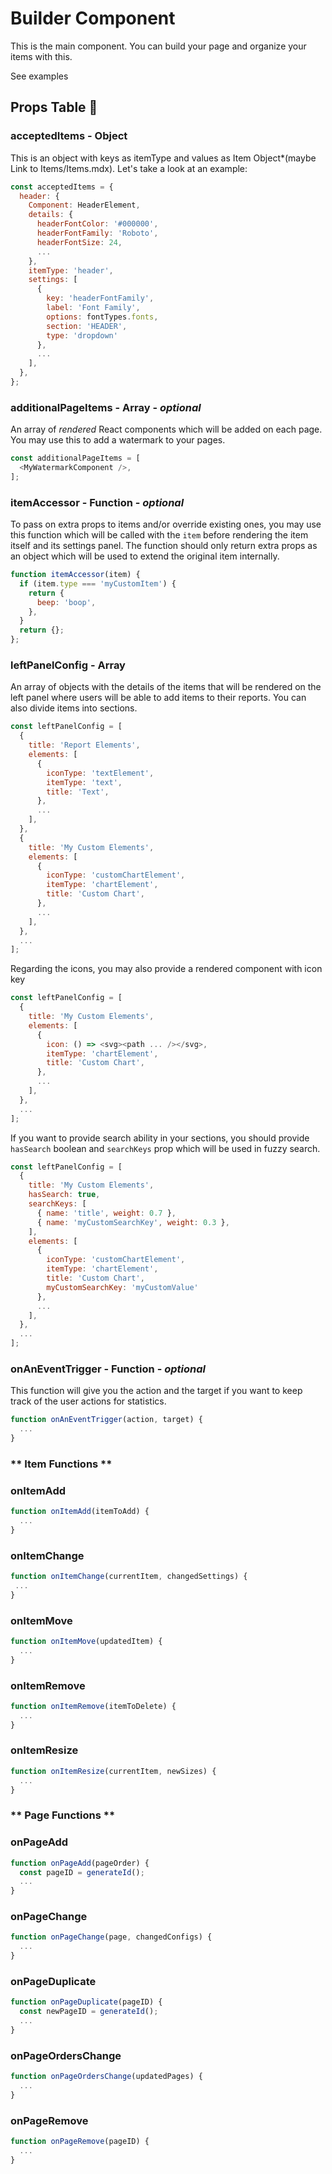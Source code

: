 

<Meta title="Documentation/Components/Builder" />

# Builder Component

This is the main component. You can build your page and organize your items with this.
<p>
  <LinkTo kind="examples--builder">See examples</LinkTo>
</p>

## Props Table 🔧
<ArgsTable of={Builder} />

### acceptedItems - Object

This is an object with keys as itemType and values as Item Object*(maybe Link to Items/Items.mdx). Let's take a look at an example:

```javascript
const acceptedItems = {
  header: {
    Component: HeaderElement,
    details: {
      headerFontColor: '#000000',
      headerFontFamily: 'Roboto',
      headerFontSize: 24,
      ...
    },
    itemType: 'header',
    settings: [
      {
        key: 'headerFontFamily',
        label: 'Font Family',
        options: fontTypes.fonts,
        section: 'HEADER',
        type: 'dropdown'
      },
      ...
    ],
  },
};
```

### additionalPageItems - Array - _optional_

An array of *rendered* React components which will be added on each page. You may use this to add a watermark to your pages.

```javascript
const additionalPageItems = [
  <MyWatermarkComponent />,
];
```

### itemAccessor - Function - _optional_

To pass on extra props to items and/or override existing ones, you may use this function which will be called with the `item` before rendering the item itself and its settings panel. The function should only return extra props as an object which will be used to extend the original item internally.

```javascript
function itemAccessor(item) {
  if (item.type === 'myCustomItem') {
    return {
      beep: 'boop',
    },
  }
  return {};
};
```

### leftPanelConfig - Array

An array of objects with the details of the items that will be rendered on the left panel where users will be able to add items to their reports. You can also divide items into sections.

```javascript
const leftPanelConfig = [
  {
    title: 'Report Elements',
    elements: [
      {
        iconType: 'textElement',
        itemType: 'text',
        title: 'Text',
      },
      ...
    ],
  },
  {
    title: 'My Custom Elements',
    elements: [
      {
        iconType: 'customChartElement',
        itemType: 'chartElement',
        title: 'Custom Chart',
      },
      ...
    ],
  },
  ...
];
```

Regarding the icons, you may also provide a rendered component with icon key

```javascript
const leftPanelConfig = [
  {
    title: 'My Custom Elements',
    elements: [
      {
        icon: () => <svg><path ... /></svg>,
        itemType: 'chartElement',
        title: 'Custom Chart',
      },
      ...
    ],
  },
  ...
];
```
<div style={{ display: 'block', height: '150px' }}>
  <div className="jfReport" style={{ height: '150px' }}>
    <DndWrapper>
      <BuilderProvider isLeftPanelOpen>
        <LeftPanel
          leftPanelConfig={[
            {
              elements: [
                {
                  iconType: 'image',
                  itemType: 'logo',
                  title: 'Podo Switcher',
                },
              ],
              title: 'Items',
            },
          ]}
        />
      </BuilderProvider>
    </DndWrapper>
  </div>
</div>

If you want to provide search ability in your sections, you should provide `hasSearch` boolean and `searchKeys` prop which will be used in fuzzy search.

```javascript
const leftPanelConfig = [
  {
    title: 'My Custom Elements',
    hasSearch: true,
    searchKeys: [
      { name: 'title', weight: 0.7 },
      { name: 'myCustomSearchKey', weight: 0.3 },
    ],
    elements: [
      {
        iconType: 'customChartElement',
        itemType: 'chartElement',
        title: 'Custom Chart',
        myCustomSearchKey: 'myCustomValue'
      },
      ...
    ],
  },
  ...
];
```
<div style={{ display: 'block', height: '200px' }}>
  <div className="jfReport" style={{ height: '200px' }}>
    <DndWrapper>
      <BuilderProvider isLeftPanelOpen>
        <LeftPanel
          leftPanelConfig={[
            {
              elements: [
                {
                  iconType: 'image',
                  itemType: 'logo',
                  title: 'Podo Switcher',
                },
              ],
              title: 'Items',
              hasSearch: true,
              searchKeys: [
                { name: 'title', weight: 0.7 },
                { name: 'myCustomSearchKey', weight: 0.3 },
              ]
            },
          ]}
        />
      </BuilderProvider>
    </DndWrapper>
  </div>
</div>



### onAnEventTrigger - Function - _optional_

This function will give you the action and the target if you want to keep track of the user actions for statistics.

```javascript
function onAnEventTrigger(action, target) {
  ...
}
```

### ** Item Functions **

### onItemAdd

```javascript
function onItemAdd(itemToAdd) {
  ...
}
```

### onItemChange

```javascript
function onItemChange(currentItem, changedSettings) {
 ...
}
```

### onItemMove

```javascript
function onItemMove(updatedItem) {
  ...
}
```

### onItemRemove

```javascript
function onItemRemove(itemToDelete) {
  ...
}
```

### onItemResize

```javascript
function onItemResize(currentItem, newSizes) {
  ...
}
```

### ** Page Functions **

### onPageAdd

```javascript
function onPageAdd(pageOrder) {
  const pageID = generateId();
  ...
}
```

### onPageChange

```javascript
function onPageChange(page, changedConfigs) {
  ...
}
```

### onPageDuplicate

```javascript
function onPageDuplicate(pageID) {
  const newPageID = generateId();
  ...
}
```


### onPageOrdersChange

```javascript
function onPageOrdersChange(updatedPages) {
  ...
}
```

### onPageRemove

```javascript
function onPageRemove(pageID) {
  ...
}
```